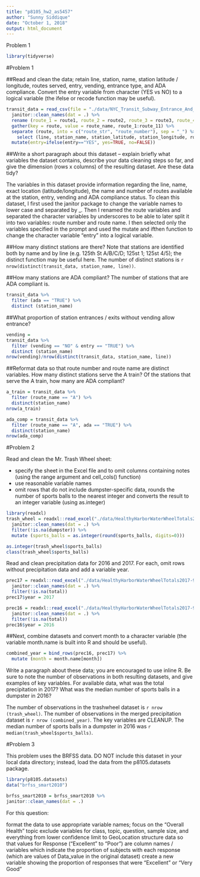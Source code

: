 ```yaml
---
title: "p8105_hw2_as5457"
author: "Sunny Siddique"
date: "October 1, 2018"
output: html_document
---
```


Problem 1

```r
library(tidyverse)
```


#Problem 1


##Read and clean the data; retain line, station, name, station latitude / longitude, routes served, entry, vending, entrance type, and ADA compliance. Convert the entry variable from character (YES vs NO) to a logical variable (the ifelse or recode function may be useful).

```r
transit_data = read_csv(file = "./data/NYC_Transit_Subway_Entrance_And_Exit_Data.csv") %>% 
  janitor::clean_names(dat = .) %>% 
  rename (route_1 = route1, route_2 = route2, route_3 = route3, route_4 = route4, route_5 = route5, route_6 = route6, route_7 = route7, route_8 = route8, route_9 = route9, route_10 = route10, route_11 = route11) %>% 
  gather(key = route, value = route_name, route_1:route_11) %>% 
  separate (route, into = c("route_str", "route_number"), sep = "_") %>% 
    select (line, station_name, station_latitude, station_longitude, route_number, route_name, entry, vending, ada) %>% 
  mutate(entry=ifelse(entry=="YES", yes=TRUE, no=FALSE))
```

##Write a short paragraph about this dataset – explain briefly what variables the dataset contains, describe your data cleaning steps so far, and give the dimension (rows x columns) of the resulting dataset. Are these data tidy?

The variables in this dataset provide information regarding the line, name, exact location (latitude/longitude), the name and number of routes available at the station, entry, vending and ADA compliance status. To clean this dataset, I first used the janitor package to change the variable names to lower case and separated by _. Then I renamed the route variables and separated the character variables by underscores to be able to later split it into two variables: route number and route name. I then selected only the variables specified in the prompt and used the mutate and ifthen function to change the character variable "entry" into a logical variable. 


##How many distinct stations are there? Note that stations are identified both by name and by line (e.g. 125th St A/B/C/D; 125st 1; 125st 4/5); the distinct function may be useful here.
The number of distinct stations is `r nrow(distinct(transit_data, station_name, line))`.


##How many stations are ADA compliant?
The number of stations that are ADA compliant is.

```r
transit_data %>% 
  filter (ada == "TRUE") %>% 
  distinct (station_name)

```


##What proportion of station entrances / exits without vending allow entrance?

```r
vending =
transit_data %>% 
  filter (vending == "NO" & entry == "TRUE") %>% 
  distinct (station_name)
nrow(vending)/nrow(distinct(transit_data, station_name, line))
```

##Reformat data so that route number and route name are distinct variables. How many distinct stations serve the A train? Of the stations that serve the A train, how many are ADA compliant?

```r
a_train = transit_data %>% 
  filter (route_name == "A") %>% 
  distinct(station_name)
nrow(a_train)
```

```r
ada_comp = transit_data %>% 
  filter (route_name == "A", ada == "TRUE") %>% 
  distinct(station_name)
nrow(ada_comp)
```

#Problem 2

Read and clean the Mr. Trash Wheel sheet:

- specify the sheet in the Excel file and to omit columns containing notes (using the range argument and cell_cols() function)
- use reasonable variable names
- omit rows that do not include dumpster-specific data, rounds the number of sports balls to the nearest integer and converts the result to an integer variable (using as.integer)

```r
library(readxl)
trash_wheel = readxl::read_excel("./data/HealthyHarborWaterWheelTotals2017-9-26.xlsx", sheet = 1, range = "A2:N258") %>% 
  janitor::clean_names(dat = .) %>% 
  filter(!is.na(dumpster)) %>% 
  mutate (sports_balls = as.integer(round(sports_balls, digits=0)))
```

```r
as.integer(trash_wheel$sports_balls)
class(trash_wheel$sports_balls)
```

Read and clean precipitation data for 2016 and 2017. For each, omit rows without precipitation data and add a variable year. 

```r
prec17 = readxl::read_excel("./data/HealthyHarborWaterWheelTotals2017-9-26.xlsx", sheet = 3, range = "A2:B14") %>% 
  janitor::clean_names(dat = .) %>% 
  filter(!is.na(total))
prec17$year = 2017
```

```r
prec16 = readxl::read_excel("./data/HealthyHarborWaterWheelTotals2017-9-26.xlsx", sheet = 4, range = "A2:B14") %>% 
  janitor::clean_names(dat = .) %>% 
  filter(!is.na(total))
prec16$year = 2016
```


##Next, combine datasets and convert month to a character variable (the variable month.name is built into R and should be useful).

```r
combined_year = bind_rows(prec16, prec17) %>% 
  mutate (month = month.name[month])
```


Write a paragraph about these data; you are encouraged to use inline R. Be sure to note the number of observations in both resulting datasets, and give examples of key variables. For available data, what was the total precipitation in 2017? What was the median number of sports balls in a dumpster in 2016?

The number of observations in the trashwheel dataset is `r nrow (trash_wheel)`. The number of observations in the merged precipitation dataset is `r nrow (combined_year)`. The key variables are CLEANUP. The median number of sports balls in a dumpster in 2016 was `r median(trash_wheel$sports_balls)`.

#Problem 3

This problem uses the BRFSS data. DO NOT include this dataset in your local data directory; instead, load the data from the  p8105.datasets package.

```r
library(p8105.datasets)
data("brfss_smart2010")

brfss_smart2010 = brfss_smart2010 %>% 
janitor::clean_names(dat = .)
```


For this question:

format the data to use appropriate variable names;
focus on the “Overall Health” topic
exclude variables for class, topic, question, sample size, and everything from lower confidence limit to GeoLocation
structure data so that values for Response (“Excellent” to “Poor”) are column names / variables which indicate the proportion of subjects with each response (which are values of Data_value in the original dataset)
create a new variable showing the proportion of responses that were “Excellent” or “Very Good”















